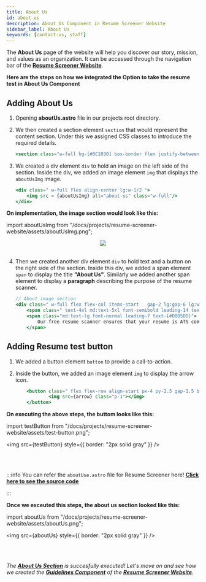 ```yaml
---
title: About Us
id: about-us
description: About Us Component in Resume Screener Website
sidebar_label: About Us
keywords: [contact-us, staff]
---
```


The **About Us** page of the website will help you discover our story, mission, and values as an organization. It can be accessed through the navigation bar of the [**Resume Screener Website**](https://rs.tcetmumbai.in/).

**Here are the steps on how we integrated the Option to take the resume test in About Us Component**

## Adding About Us

1. Opening **aboutUs.astro** file in our projects root directory.

2. We then created a section element `section` that would represent the content section. Under this we assigned CSS classes to introduce the required details. 

    ```jsx title="aboutUs.astro" {1} showLineNumbers
    <section class="w-full bg-[#0C1030] box-border flex justify-between gap-6 lg:gap-12  flex-col lg:flex-row p-4 lg:p-16 ">
    ```

3. We created a div element `div` to hold an image on the left side of the section. Inside the div, we added an image element `img` that displays the `aboutUsImg` image.

    ```jsx title="aboutUs.astro" {2} showLineNumbers
    <div class=" w-full flex align-center lg:w-1/2 ">
        <img src = {aboutUsImg} alt="about-us" class="w-full"/>
    </div>

**On implementation, the image section would look like this:**

import aboutUsImg from "/docs/projects/resume-screener-website/assets/aboutUsImg.png";

<center><img src={aboutUsImg} style={{ border: "2px solid gray", width: "500px" }} /></center>

<br />

4. Then we created another div element `div` to hold text and a button on the right side of the section. Inside this div, we added a span element `span` to display the title **"About Us"**. Similarly we added another span element to display a **paragraph** describing the purpose of the resume scanner. 

    ```jsx title="aboutUs.astro" {3-5} showLineNumbers
    // About image section
    <div class=" w-full flex flex-col items-start   gap-2 lg:gap-6 lg:w-1/2 xl:w-1/2">
        <span class=" text-4xl md:text-5xl font-semibold leading-14 text-[#FCFCFD] ">About Us</span>
        <span class="md:text-lg font-normal leading-7 text-[#D0D5DD]">
            Our free resume scanner ensures that your resume is ATS compliant and will be read correctly by Applicant Tracking Systems (ATS) and resume screening software. It provides detailed feedback on key criteria important to recruiters and hiring managers. Maximize your chances of getting noticed by using our resume scanner today. Don't let your resume be overlooked - get valuable insights and make a strong impression with our ATS compliance evaluation.
        </span>
    ```

## Adding Resume test button

1. We added a button element `button` to provide a call-to-action. 

2. Inside the button, we added an image element `img` to display the arrow icon. 

    ```jsx title="aboutUs.astro" {1-3} showLineNumbers
        <button class=" flex flex-row align-start px-4 py-2.5 gap-1.5 bg-[#6938EF] hover:bg-[#3708b7] transition-colors text-[#FFFFFF] rounded">Start Resume Test
                <img src={arrow} class="p-1"></img>
        </button>
    ```

**On executing the above steps, the buttom looks like this:**

import testButton from "/docs/projects/resume-screener-website/assets/test-button.png";

<img src={testButton} style={{ border: "2px solid gray" }} />

<br />
<br />

:::info 
You can refer the `aboutUse.astro` file for Resume Screener here! **[Click here to see the source code](https://github.com/tcet-opensource/resume-screener-frontend/blob/main/src/components/AboutUs/aboutUs.astro)**

:::

**Once we exceuted this steps, the about us section looked like this:**

import aboutUs from "/docs/projects/resume-screener-website/assets/aboutUs.png";

<img src={aboutUs} style={{ border: "2px solid gray" }} />

<br />
<br />


_The [**About Us Section**](AboutUs) is succesfully executed! Let's move on and see how we created the [**Guidelines Component**](guidelines) of the **[Resume Screener Website](https://rs.tcetmumbai.in)**._